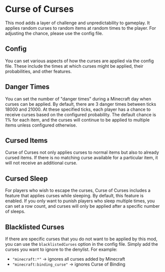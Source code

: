 # Curse of Curses


<ProjectHeader slug="curse-of-curses" mcVersion="1.16" />

This mod adds a layer of challenge and unpredictability to gameplay. It applies random curses to random
items at random times to the player. For adjusting the chance, please use the config file.

## Config

You can set various aspects of how the curses are applied via the config file. These include the times at which curses
might be applied, their probabilities, and other features.

## Danger Times

You can set the number of "danger times" during a Minecraft day when curses can be applied. By default, there are 3
danger times between ticks 18000 and 21000. At these specified ticks, each player has a chance to receive curses based
on the configured probability. The default chance is 1% for each item, and the curses will continue to be applied to
multiple items unless configured otherwise.

## Cursed Items

Curse of Curses not only applies curses to normal items but also to already cursed items. If there is no matching curse
available for a particular item, it will not receive an additional curse.

## Cursed Sleep

For players who wish to escape the curses, Curse of Curses includes a feature that applies curses while sleeping. By
default, this feature is enabled. If you only want to punish players who sleep multiple times, you can set a row count,
and curses will only be applied after a specific number of sleeps.

## Blacklisted Curses

If there are specific curses that you do not want to be applied by this mod, you can use the `blacklistedCurses` option
in the config file. Simply add the curses you want to ignore to the denylist. For example:

- `"minecraft:*"` -> ignores all curses added by Minecraft
- `"minecraft:binding_curse"` -> ignores Curse of Binding
